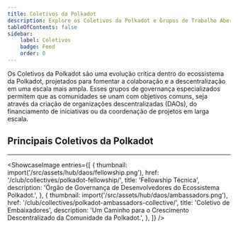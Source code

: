 ```yaml
---
title: Coletivos da Polkadot
description: Explore os Coletivos da Polkadot e Grupos de Trabalho Abertos.
tableOfContents: false
sidebar: 
    label: Coletivos
    badge: Feed
    order: 0
---
```



Os Coletivos da Polkadot são uma evolução crítica dentro do ecossistema da Polkadot, projetados para fomentar a colaboração e a descentralização em uma escala mais ampla.
Esses grupos de governança especializados permitem que as comunidades se unam com objetivos comuns, seja através da criação de organizações descentralizadas (DAOs), do financiamento de iniciativas ou da coordenação de projetos em larga escala.

## Principais Coletivos da Polkadot
----------------
<ShowcaseImage
  entries={[
        {
      thumbnail: import('/src/assets/hub/daos/fellowship.png'),
      href: '/club/collectives/polkadot-fellowship/',
      title: 'Fellowship Técnica',
      description: 'Órgão de Governança de Desenvolvedores do Ecossistema Polkadot.',
    }, 
    {
      thumbnail: import('/src/assets/hub/daos/ambassadors.png'),
      href: '/club/collectives/polkadot-ambassadors-collective/',
      title: 'Coletivo de Embaixadores',
      description: 'Um Caminho para o Crescimento Descentralizado da Comunidade da Polkadot.',
      },
  ]}
/>
